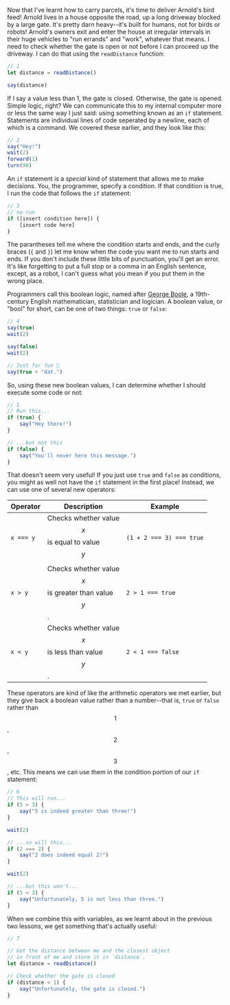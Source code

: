

Now that I've learnt how to carry parcels, it's time to deliver Arnold's bird feed! Arnold lives in a house opposite the road, up a long driveway blocked by a large gate. It's pretty darn heavy--it's built for humans, not for birds or robots! Arnold's owners exit and enter the house at irregular intervals in their huge vehicles to "run errands" and "work", whatever that means. I need to check whether the gate is open or not before I can proceed up the driveway. I can do that using the <DocLink symbol="readDistance">`readDistance`</DocLink> <DocLink symbol="function">function</DocLink>:

```javascript
// 1
let distance = readDistance()

say(distance)
```

If I say a value less than 1, the gate is closed. Otherwise, the gate is opened. Simple logic, right? We can communicate this to my internal computer more or less the same way I just said: using something known as an <DocLink symbol="if">`if`</DocLink> <DocLink symbol="statement">statement</DocLink>. <DocLink symbol="statement">Statements</DocLink> are individual lines of code seperated by a newline, each of which is a command. We covered these earlier, and they look like this:

```javascript
// 2
say("Hey!")
wait(2)
forward(1)
turn(90)
```

An <DocLink symbol="if">`if`</DocLink> <DocLink symbol="statement">statement</DocLink> is a *special* kind of statement that allows me to make decisions. You, the programmer, specify a condition. If that condition is true, I run the code that follows the <DocLink symbol="if">`if`</DocLink> <DocLink symbol="statement">statement</DocLink>:

```javascript
// 3
// no-run
if ([insert condition here]) {
    [insert code here]
}
```

The <DocLink symbol="paranthesis">parantheses</DocLink> tell me where the condition starts and ends, and the <DocLink symbol="curly-braces">curly braces (`{` and `}`)</DocLink> let me know when the code you want me to run starts and ends. If you don't include these little bits of punctuation, you'll get an <DocLink symbol="error">error</DocLink>. It's like forgetting to put a full stop or a comma in an English sentence, except, as a robot, I can't guess what you mean if you put them in the wrong place.

Programmers call this <DocLink symbol="boolean">boolean logic</DocLink>, named after [George Boole](https://en.wikipedia.org/wiki/George_Boole), a 19th-century English mathematician, statistician and logician. A <DocLink symbol="boolean">boolean</DocLink> value, or "bool" for short, can be one of two things: <DocLink symbol="true">`true`</DocLink> or <DocLink symbol="false">`false`</DocLink>:

```javascript
// 4
say(true)
wait(2)

say(false)
wait(2)

// Just for fun 🤣
say(true + "dat.")
```

So, using these new <DocLink symbol="boolean">boolean</DocLink> values, I can determine whether I should execute some code or not:

```javascript
// 5
// Run this...
if (true) {
    say("Hey there!")
}

// ...but not this
if (false) {
    say("You'll never here this message.")
}
```

That doesn't seem very useful! If you just use <DocLink symbol="true">`true`</DocLink> and <DocLink symbol="false">`false`</DocLink> as conditions, you might as well not have the <DocLink symbol="if">`if`</DocLink> <DocLink symbol="statement">statement</DocLink> in the first place! Instead, we can use one of several new <DocLink symbol="operator">operators</DocLink>:

| Operator | Description                                                | Example                  |
|----------|------------------------------------------------------------|--------------------------|
| `x === y`| Checks whether value $$x$$ is equal to value $$y$$         | `(1 + 2 === 3) === true` |
| `x > y`  | Checks whether value $$x$$ is greater than value $$y$$.    | `2 > 1 === true`         |
| `x < y`  | Checks whether value $$x$$ is less than value $$y$$.       | `2 < 1 === false`        |

These <DocLink symbol="operator">operators</DocLink> are kind of like the arithmetic operators we met earlier, but they give back a <DocLink symbol="boolean">boolean</DocLink> value rather than a number--that is, <DocLink symbol="true">`true`</DocLink> or <DocLink symbol="false">`false`</DocLink> rather than $$1$$, $$2$$, $$3$$, etc. This means we can use them in the <DocLink symbol="condition">condition</DocLink> portion of our <DocLink symbol="if">`if`</DocLink> <DocLink symbol="statement">statement</DocLink>:

```javascript
// 6
// This will run...
if (5 > 3) {
    say("5 is indeed greater than three!")
}

wait(2)

// ...so will this...
if (2 === 2) {
    say("2 does indeed equal 2!")
}

wait(2)

// ...but this won't...
if (5 < 3) {
    say("Unfortunately, 5 is not less than three.")
}
```

When we combine this with <DocLink symbol="variable">variables</DocLink>, as we learnt about in the previous two lessons, we get something that's actually useful:

```javascript
// 7

// Get the distance between me and the closest object
// in front of me and store it in `distance`.
let distance = readDistance()

// Check whether the gate is closed
if (distance < 1) {
    say("Unfortunately, the gate is closed.")
}
```